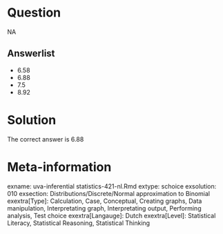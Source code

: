 Question
========

NA

Answerlist
----------
* 6.58
* 6.88
* 7.5
* 8.92

Solution
========

The correct answer is  6.88

Meta-information
================
exname: uva-inferential statistics-421-nl.Rmd
extype: schoice
exsolution: 010
exsection: Distributions/Discrete/Normal approximation to Binomial
exextra[Type]: Calculation, Case, Conceptual, Creating graphs, Data manipulation, Interpretating graph, Interpretating output, Performing analysis, Test choice
exextra[Langauge]: Dutch
exextra[Level]: Statistical Literacy, Statistical Reasoning, Statistical Thinking
